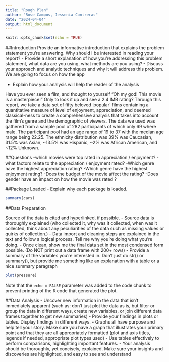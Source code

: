 ```yaml
---
title: "Rough Plan"
author: "Rose Campos, Jessenia Contreras"
date: "2024-04-04"
output: html_document
---
```


```r
knitr::opts_chunk$set(echo = TRUE)
```

##Introduction
Provide an informative introduction that explains the problem statement you’re answering. Why should I be interested in reading your
report?
- Provide a short explanation of how you’re addressing this problem statement, what data are you using, what methods are you using?
- Discuss your approach and analytic techniques and why it will address this problem.
We are going to focus on how the app

- Explain how your analysis will help the reader of the analysis

Have you ever seen a film, and thought to yourself "Oh my god! This movie is a masterpiece!" Only to look it up and see a 2.4 IMB rating?
Through this report, we take a data set of fifty beloved 'popular' films containing a quantitative measure of level of enjoyment, appreciation, and deemed classical-ness to create a comprehensive analysis that takes into account the film's genre and the demographic of viewers. 
The data we used was gathered from a sample pool of 282 participants of which only 69 where male. The participant pool had an age range of 19 to 37 with the median age range being 22.25. The ethnicity distribution was 39% was Caucasian, 31.5% was Asian, ~13.5% was Hispanic, ~2% was African American, and ~12% Unknown.


##Questions
-which movies were top rated in appreciation / enjoyment?
-what factors relate to the appreciation / enjoyment rated?
-Which genre have the highest appreciation rating? 
-Which genre have the highest enjoyment rating? 
-Does the budget of the movie affect the rating?
-Does gender have an impact on how the movie was rated ?

##Package Loaded
- Explain why each package is loaded. 
```r
summary(cars)
```

##Data Preparation

Source of the data is cited and hyperlinked, if possible.
- Source data is thoroughly explained (who collected it, why was it collected, when was it collected, think about any peculiarities of the data
such as missing values or quirks of collection.)
- Data import and cleaning steps are explained in the text and follow a logical process. Tell me why you’re doing what you’re doing.
- Once clean, show me the final data set in the most condensed form possible. (Do NOT print out a data frame with 200+ rows)
- Provide a summary of the variables you’re interested in. Don’t just do str() or summary(), but provide me something like an explanation
with a table or a nice summary paragraph
```r
plot(pressure)
```

Note that the `echo = FALSE` parameter was added to the code chunk to prevent printing of the R code that generated the plot.

##Data Analysis
- Uncover new information in the data that isn’t immediately apparent (such as: don’t just plot the data as is, but filter or group the data in
different ways, create new variables, or join different data frames together to get new summaries)
- Provide your findings in plots or tables. Display findings in different ways.
- Graphs all have purpose and help tell your story. Make sure you have a graph that illustrates your primary point and that they are all
appropriately formatted (plot and axis titles, legends if needed, appropriate plot types used)
- Use tables effectively to perform comparisons, highlighting important features.
- Your analysis should be thoroughly, yet concisely, explained. Make sure your insights and discoveries are highlighted, and easy to see and
understand
